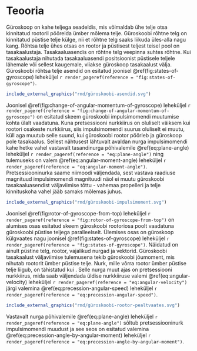 \onecolumn

# Teooria

Güroskoop on kahe teljega seadeldis, mis võimaldab ühe telje otsa kinnitatud rootoril pöörelda ümber mõlema telje. Güroskoobi rõhtne telg on kinnitatud püstise telje külge, nii et rõhtne telg saaks liikuda üles-alla nagu kang. Rõhtsa telje ühes otsas on rootor ja püstisest teljest teisel pool on tasakaalustaja. Tasakaaluasendis on rõhtne telg veepinna suhtes rõhtne. Kui tasakaalustaja nihutada tasakaaluasendi positsioonist püstisele teljele lähemale või sellest kaugemale, viiakse güroskoop tasakaalust välja. Güroskoobi rõhtsa telje asendid on esitatud joonisel \@ref(fig:states-of-gyroscope) leheküljel `r render_pageref(reference = "fig:states-of-gyroscope")`.

```r
include_external_graphics("rmd/güroskoobi-asendid.svg")

```

Joonisel \@ref(fig:change-of-angular-momentum-of-gyroscope) leheküljel `r render_pageref(reference = "fig:change-of-angular-momentum-of-gyroscope")` on esitatud skeem güroskoobi impulsimomendi muutumise kohta ülalt vaadatuna. Kuna pretsessiooni nurkkiirus on oluliselt väiksem kui rootori osakeste nurkkiirus, siis impulsimomendi suurus oluliselt ei muutu, küll aga muutub selle suund, kui güroskoobi rootor pöörleb ja güroskoop pole tasakaalus. Sellest nähtusest lähtuvalt avaldan nurga impulsimomendi kahe hetke vahel vastavalt tasandinurga põhivalemile \@ref(eq:plane-angle) leheküljel `r render_pageref(reference = "eq:plane-angle")` ning tulemuseks on valem \@ref(eq:angular-moment-angle) leheküljel `r render_pageref(reference = "eq:angular-moment-angle")`. Pretsessiooninurka saame niimoodi väljendada, sest vastava raadiuse magnituud impulsimomendi magnituudi näol ei muutu güroskoobi tasakaaluasendist väljaviimise tõttu - vahemaa propelleri ja telje kinnituskoha vahel jääb samaks mõlemas juhus.

```r
include_external_graphics("rmd/güroskoobi-impulsimoment.svg")

```

```{=tex}
\begin{align}
\theta = \frac{\mathrm{d}(\vec{L})}{\vec{L}}.
(\#eq:angular-moment-angle)
\end{align}

```













Joonisel \@ref(fig:rotor-of-gyroscope-from-top) leheküljel `r render_pageref(reference = "fig:rotor-of-gyroscope-from-top")` on alumises osas esitatud skeem güroskoobi rootoriosa poolt vaadatuna güroskoobi püstise teljega paralleelselt. Ülemises osas on güroskoop külgvaates nagu joonisel \@ref(fig:states-of-gyroscope) leheküljel `r render_pageref(reference = "fig:states-of-gyroscope")`. Näidatud on ainult püstine telg, rootor, vajalikud nurgad ja vektorid. Güroskoobi tasakaalust väljaviimise tulemusena tekib güroskoobi jõumoment, mis nihutab rootorit ümber püstise telje. Nurk, mille võrra rootor ümber püstise telje liigub, on tähistatud kui \gamma. Selle nurga muut ajas on pretsessiooni nurkkiirus, mida saab väljendada üldise nurkkiiruse valemi \@ref(eq:angular-velocity) leheküljel `r render_pageref(reference = "eq:angular-velocity")` järgi valemina \@ref(eq:precession-angular-speed) leheküljel `r render_pageref(reference = "eq:precession-angular-speed")`.

```r
include_external_graphics("rmd/güroskoobi-rootor-pealtvaates.svg")

```

```{=tex}
\begin{align}
\omega = \frac{\mathrm{d}(\gamma)}{\mathrm{d}(t)}.
(\#eq:precession-angular-speed)
\end{align}

```

Vastavalt nurga põhivalemile \@ref(eq:plane-angle) leheküljel `r render_pageref(reference = "eq:plane-angle")` sõltub pretsessiooninurk impulsimomendi muudust ja see seos on esitatud valemina \@ref(eq:precession-angle-by-angular-moment) leheküljel `r render_pageref(reference = "eq:precession-angle-by-angular-moment")`.

```{=tex}
\begin{align}
\gamma = \frac{\mathrm{\vec{L}}}{\vec{L} \cdot \mathrm{sin}(\theta)}.
(\#eq:precession-angle-by-angular-moment)
\end{align}

```

\twocolumn
